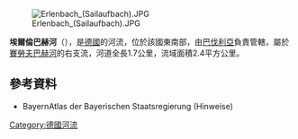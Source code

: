 {{Onesource|time=2020-08-24T12:53:10+00:00}}
{{Coord|50|0|58.25|N|9|14|53.23|E|display=title}}
[[Image:Erlenbach_(Sailaufbach).JPG|right]]

'''埃爾倫巴赫河'''（{{lang-de|Erlenbach}}），是[[德國|德國]]的河流，位於該國東南部，由[[巴伐利亞|巴伐利亞]]負責管轄，屬於[[賽勞夫巴赫河|賽勞夫巴赫河]]的右支流，河道全長1.7公里，流域面積2.4平方公里。

==參考資料==
* BayernAtlas der Bayerischen Staatsregierung (Hinweise)

{{Germany-geo-stub}}
[[Category:德國河流|Category:德國河流]]
